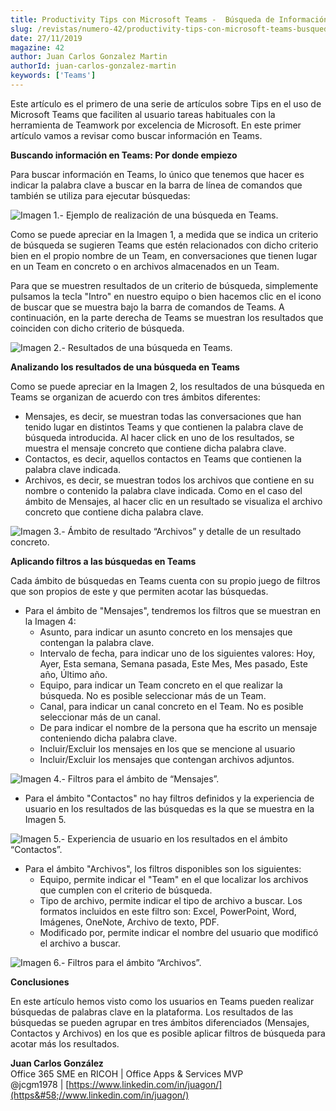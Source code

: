 ```yaml
---
title: Productivity Tips con Microsoft Teams -  Búsqueda de Información
slug: /revistas/numero-42/productivity-tips-con-microsoft-teams-busqueda-de-informacion
date: 27/11/2019
magazine: 42
author: Juan Carlos Gonzalez Martin
authorId: juan-carlos-gonzalez-martin
keywords: ['Teams']
---
```



<ArticleHeader frontmatter={props.pageContext.frontmatter} />



Este artículo es el primero de una serie de artículos sobre Tips en el uso de Microsoft Teams que faciliten al usuario tareas habituales con la herramienta de Teamwork por excelencia de Microsoft. En este primer artículo vamos a revisar como buscar información en Teams.

**Buscando información en Teams: Por donde empiezo**

Para buscar información en Teams, lo único que tenemos que hacer es indicar la palabra clave a buscar en la barra de línea de comandos que también se utiliza para ejecutar búsquedas:

![Imagen 1.- Ejemplo de realización de una búsqueda en Teams.](../../../images/numero42/productivity-tips-con-microsoft-teams-busqueda-de-informacion/image1.png)

Como se puede apreciar en la Imagen 1, a medida que se indica un criterio de búsqueda se sugieren Teams que estén relacionados con dicho criterio bien en el propio nombre de un Team, en conversaciones que tienen lugar en un Team en concreto o en archivos almacenados en un Team.

Para que se muestren resultados de un criterio de búsqueda, simplemente pulsamos la tecla "Intro" en nuestro equipo o bien hacemos clic en el icono de buscar que se muestra bajo la barra de comandos de Teams. A continuación, en la parte derecha de Teams se muestran los resultados que coinciden con dicho criterio de búsqueda.

![Imagen 2.- Resultados de una búsqueda en Teams.](../../../images/numero42/productivity-tips-con-microsoft-teams-busqueda-de-informacion/image2.png)

**Analizando los resultados de una búsqueda en Teams**

Como se puede apreciar en la Imagen 2, los resultados de una búsqueda en Teams se organizan de acuerdo con tres ámbitos diferentes:

- Mensajes, es decir, se muestran todas las conversaciones que han tenido lugar en distintos Teams y que contienen la palabra clave de búsqueda introducida. Al hacer click en uno de los resultados, se muestra el mensaje concreto que contiene dicha palabra clave.
- Contactos, es decir, aquellos contactos en Teams que contienen la palabra clave indicada.
- Archivos, es decir, se muestran todos los archivos que contiene en su nombre o contenido la palabra clave indicada. Como en el caso del ámbito de Mensajes, al hacer clic en un resultado se visualiza el archivo concreto que contiene dicha palabra clave.


![Imagen 3.- Ámbito de resultado “Archivos” y detalle de un resultado concreto.](../../../images/numero42/productivity-tips-con-microsoft-teams-busqueda-de-informacion/image3.png)

**Aplicando filtros a las búsquedas en Teams**

Cada ámbito de búsquedas en Teams cuenta con su propio juego de filtros que son propios de este y que permiten acotar las búsquedas.

- Para el ámbito de "Mensajes", tendremos los filtros que se muestran en la Imagen 4:
    - Asunto, para indicar un asunto concreto en los mensajes que contengan la palabra clave.
    - Intervalo de fecha, para indicar uno de los siguientes valores: Hoy, Ayer, Esta semana, Semana pasada, Este Mes, Mes pasado, Este año, Último año.
    - Equipo, para indicar un Team concreto en el que realizar la búsqueda. No es posible seleccionar más de un Team.
    - Canal, para indicar un canal concreto en el Team. No es posible seleccionar más de un canal.
    - De para indicar el nombre de la persona que ha escrito un mensaje conteniendo dicha palabra clave.
    - Incluir/Excluir los mensajes en los que se mencione al usuario
    - Incluir/Excluir los mensajes que contengan archivos adjuntos.​


![Imagen 4.- Filtros para el ámbito de “Mensajes”.](../../../images/numero42/productivity-tips-con-microsoft-teams-busqueda-de-informacion/image4.png)

- Para el ámbito "Contactos" no hay filtros definidos y la experiencia de usuario en los resultados de las búsquedas es la que se muestra en la Imagen 5.


![Imagen 5.- Experiencia de usuario en los resultados en el ámbito “Contactos”.](../../../images/numero42/productivity-tips-con-microsoft-teams-busqueda-de-informacion/image5.png)

- Para el ámbito "Archivos", los filtros disponibles son los siguientes:
    - Equipo, permite indicar el "Team" en el que localizar los archivos que cumplen con el criterio de búsqueda.
    - Tipo de archivo, permite indicar el tipo de archivo a buscar. Los formatos incluidos en este filtro son: Excel, PowerPoint, Word, Imágenes, OneNote, Archivo de texto, PDF.
    - Modificado por, permite indicar el nombre del usuario que modificó el archivo a buscar.


![Imagen 6.- Filtros para el ámbito “Archivos”.](../../../images/numero42/productivity-tips-con-microsoft-teams-busqueda-de-informacion/image6.png)

**Conclusiones**

En este artículo hemos visto como los usuarios en Teams pueden realizar búsquedas de palabras clave en la plataforma. Los resultados de las búsquedas se pueden agrupar en tres ámbitos diferenciados (Mensajes, Contactos y Archivos) en los que es posible aplicar filtros de búsqueda para acotar más los resultados.



**Juan Carlos González** <br />
Office 365 SME en RICOH | Office Apps & Services MVP <br />
@jcgm1978 | [https://www.linkedin.com/in/juagon/](https&#58;//www.linkedin.com/in/juagon/)